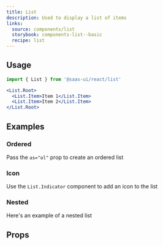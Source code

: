 ```yaml
---
title: List
description: Used to display a list of items
links:
  source: components/list
  storybook: components-list--basic
  recipe: list
---
```


<ExampleTabs name="list-basic" />

## Usage

```jsx
import { List } from '@saas-ui/react/list'
```

```jsx
<List.Root>
  <List.Item>Item 1</List.Item>
  <List.Item>Item 2</List.Item>
</List.Root>
```

## Examples

### Ordered

Pass the `as="ol"` prop to create an ordered list

<ExampleTabs name="list-ordered" />

### Icon

Use the `List.Indicator` component to add an icon to the list

<ExampleTabs name="list-with-icon" />

### Nested

Here's an example of a nested list

<ExampleTabs name="list-nested" />

## Props

<PropTable component="List" part="Root" />

